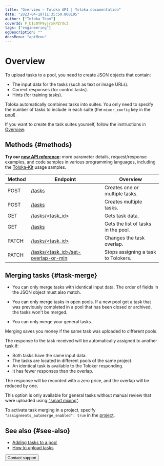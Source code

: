 ```yaml
---
title: "Overview — Toloka API | Toloka documentation"
date: "2023-04-19T11:35:50.800195"
author: ["Toloka Team"]
coverId: F_bIcOYF9yjrxkPZrXc3
tags: ["engineering"]
ogDescription: ""
docsMenu: "apiMenu"
---
```


# Overview

To upload tasks to a pool, you need to create JSON objects that contain:

- The input data for the tasks (such as text or image URLs).
- Correct responses (for control tasks).
- Hints (for training tasks).

Toloka automatically combines tasks into suites. You only need to specify the number of tasks to include in each suite (the `mixer_config` key in the [pool](/docs/api/pool)).

If you want to create the task suites yourself, follow the instructions in [Overview](/docs/api/task-suite).

## Methods {#methods}

<Note mode="tip" title="Tip">

**Try our [new API reference](https://toloka.ai/docs/api/api-reference/#tag--task):** more parameter details, request/response examples, and code samples in various programming languages, including the [Toloka-Kit](/docs/toloka-kit/) usage samples.

</Note>

Method | Endpoint | Overview
----- | ----- | -----
POST | [/tasks](/docs/api/create-task) | Creates one or multiple tasks.
POST | [/tasks](/docs/api/create-tasks-batch) | Creates multiple tasks.
GET | [/tasks/<task_id>](/docs/api/get-task) | Gets task data.
GET | [/tasks](/docs/api/get-tasks-list) | Gets the list of tasks in the pool.
PATCH | [/tasks/<task_id>](/docs/api/edit-task-overlap) | Changes the task overlap.
PATCH | [/tasks/<task_id>/set-overlap-or-min](/docs/api/set-min-task-overlap) | Stops assigning a task to Tolokers.

## Merging tasks {#task-merge}

<Note mode="restriction" title="Restriction">

- You can only merge tasks with identical input data. The order of fields in the JSON object must also match.

- You can only merge tasks in open pools. If a new pool got a task that was previously completed in a pool that has been closed or archived, the tasks won't be merged.

- You can only merge your general tasks.

</Note>

Merging saves you money if the same task was uploaded to different pools.

The response to the task received will be automatically assigned to another task if:

- Both tasks have the same input data.
- The tasks are located in different pools of the same project.
- An identical task is available to the Toloker responding.
- It has fewer responses than the overlap.

The response will be recorded with a zero price, and the overlap will be reduced by one.

This option is only available for general tasks without manual review that were uploaded using ["smart mixing"](/docs/guide/task_upload).

To activate task merging in a project, specify `"assignments_automerge_enabled": true` in the [project](/docs/api/project).

## See also {#see-also}

- [Adding tasks to a pool](/docs/guide/pool)
- [How to upload tasks](/docs/guide/task_upload)

<Button themeColor="light" view="default" size="l" type="link" url="/docs/guide/troubleshooting/support?form-source=api-tasks">Contact support</Button>
